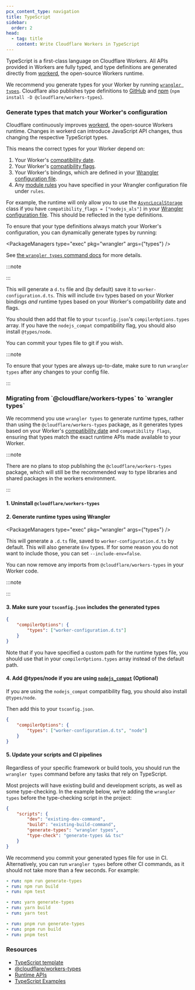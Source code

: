 ```yaml
---
pcx_content_type: navigation
title: TypeScript
sidebar:
  order: 2
head:
  - tag: title
    content: Write Cloudflare Workers in TypeScript
---
```



TypeScript is a first-class language on Cloudflare Workers. All APIs provided in Workers are fully typed, and type definitions are generated directly from [workerd](https://github.com/cloudflare/workerd), the open-source Workers runtime.

We recommend you generate types for your Worker by running [`wrangler types`](/workers/wrangler/commands/#types). Cloudflare also publishes type definitions to [GitHub](https://github.com/cloudflare/workers-types) and [npm](https://www.npmjs.com/package/@cloudflare/workers-types) (`npm install -D @cloudflare/workers-types`).

<h3 id="generate-types">
	Generate types that match your Worker's configuration
</h3>

Cloudflare continuously improves [workerd](https://github.com/cloudflare/workerd), the open-source Workers runtime.
Changes in workerd can introduce JavaScript API changes, thus changing the respective TypeScript types.

This means the correct types for your Worker depend on:

1. Your Worker's [compatibility date](/workers/configuration/compatibility-dates/).
2. Your Worker's [compatibility flags](/workers/configuration/compatibility-flags/).
3. Your Worker's bindings, which are defined in your [Wrangler configuration file](/workers/wrangler/configuration).
4. Any [module rules](/workers/wrangler/configuration/#bundling) you have specified in your Wrangler configuration file under `rules`.

For example, the runtime will only allow you to use the [`AsyncLocalStorage`](https://nodejs.org/api/async_context.html#class-asynclocalstorage) class if you have `compatibility_flags = ["nodejs_als"]` in your [Wrangler configuration file](/workers/wrangler/configuration/). This should be reflected in the type definitions.

To ensure that your type definitions always match your Worker's configuration, you can dynamically generate types by running:

<PackageManagers type="exec" pkg="wrangler" args={"types"} />

See [the `wrangler types` command docs](/workers/wrangler/commands/#types) for more details.

:::note

<Render file="wrangler-commands/runtime-types" product="workers" />

:::

This will generate a `d.ts` file and (by default) save it to `worker-configuration.d.ts`. This will include `Env` types based on your Worker bindings _and_ runtime types based on your Worker's compatibility date and flags.

You should then add that file to your `tsconfig.json`'s `compilerOptions.types` array. If you have the `nodejs_compat` compatibility flag, you should also install `@types/node`.

You can commit your types file to git if you wish.

:::note

To ensure that your types are always up-to-date, make sure to run `wrangler types` after any changes to your config file.

:::

<h3 id="migrating">
	Migrating from `@cloudflare/workers-types` to `wrangler types`
</h3>

We recommend you use `wrangler types` to generate runtime types, rather than using the `@cloudflare/workers-types` package, as it generates types based on your Worker's [compatibility date](https://github.com/cloudflare/workerd/tree/main/npm/workers-types#compatibility-dates) and `compatibility flags`, ensuring that types match the exact runtime APIs made available to your Worker. 

:::note

There are no plans to stop publishing the `@cloudflare/workers-types` package, which will still be the recommended way to type libraries and shared packages in the workers environment.

:::

#### 1. Uninstall `@cloudflare/workers-types`

<PackageManagers type="remove" pkg="@cloudflare/workers-types" />

#### 2. Generate runtime types using Wrangler

<PackageManagers type="exec" pkg="wrangler" args={"types"} />

This will generate a `.d.ts` file, saved to `worker-configuration.d.ts` by default. This will also generate `Env` types. If for some reason you do not want to include those, you can set `--include-env=false`.

You can now remove any imports from `@cloudflare/workers-types` in your Worker code.

:::note

<Render file="wrangler-commands/runtime-types" product="workers" />

:::

#### 3. Make sure your `tsconfig.json` includes the generated types

```json
{
	"compilerOptions": {
		"types": ["worker-configuration.d.ts"]
	}
}
```

Note that if you have specified a custom path for the runtime types file, you should use that in your `compilerOptions.types` array instead of the default path.

#### 4. Add @types/node if you are using [`nodejs_compat`](/workers/runtime-apis/nodejs/) (Optional)

If you are using the `nodejs_compat` compatibility flag, you should also install `@types/node`.

<PackageManagers type="add" pkg="@types/node" />

Then add this to your `tsconfig.json`.

```json
{
	"compilerOptions": {
		"types": ["worker-configuration.d.ts", "node"]
	}
}
```

#### 5. Update your scripts and CI pipelines

Regardless of your specific framework or build tools, you should run the `wrangler types` command before any tasks that rely on TypeScript.

Most projects will have existing build and development scripts, as well as some type-checking. In the example below, we're adding the `wrangler types` before the type-checking script in the project:

```json
{
	"scripts": {
		"dev": "existing-dev-command",
		"build": "existing-build-command",
		"generate-types": "wrangler types",
		"type-check": "generate-types && tsc"
	}
}
```

We recommend you commit your generated types file for use in CI. Alternatively, you can run `wrangler types` before other CI commands, as it should not take more than a few seconds. For example:

<Tabs> <TabItem label="npm">

```yaml
- run: npm run generate-types
- run: npm run build
- run: npm test
```

</TabItem> <TabItem label="yarn">

```yaml
- run: yarn generate-types
- run: yarn build
- run: yarn test
```

</TabItem> <TabItem label="pnpm">

```yaml
- run: pnpm run generate-types
- run: pnpm run build
- run: pnpm test
```

</TabItem> </Tabs>

### Resources

- [TypeScript template](https://github.com/cloudflare/workers-sdk/tree/main/packages/create-cloudflare/templates/hello-world/ts)
- [@cloudflare/workers-types](https://github.com/cloudflare/workers-types)
- [Runtime APIs](/workers/runtime-apis/)
- [TypeScript Examples](/workers/examples/?languages=TypeScript)
